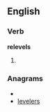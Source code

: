 ==English==
===Verb===
'''relevels'''
# {{third-person singular of|[[relevel]]}}

===Anagrams===
* {{alphagram|eeellrsv}}
* [[levelers#English|levelers]]